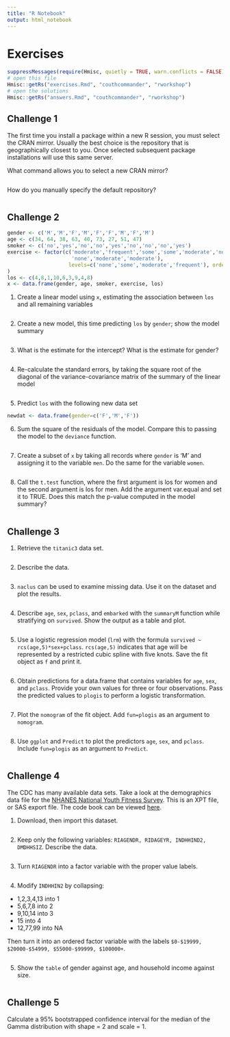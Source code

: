```yaml
---
title: "R Notebook"
output: html_notebook
---
```


# Exercises

```r
suppressMessages(require(Hmisc, quietly = TRUE, warn.conflicts = FALSE))
# open this file
Hmisc::getRs("exercises.Rmd", "couthcommander", "rworkshop")
# open the solutions
Hmisc::getRs("answers.Rmd", "couthcommander", "rworkshop")
```

## Challenge 1

The first time you install a package within a new R session, you must select the CRAN mirror.  Usually the best choice is the repository that is geographically closest to you.  Once selected subsequent package installations will use this same server.

What command allows you to select a new CRAN mirror?

```r
```

How do you manually specify the default repository?

```r
```

## Challenge 2

```r
gender <- c('M','M','F','M','F','F','M','F','M')
age <- c(34, 64, 38, 63, 40, 73, 27, 51, 47)
smoker <- c('no','yes','no','no','yes','no','no','no','yes')
exercise <- factor(c('moderate','frequent','some','some','moderate','none',
                     'none','moderate','moderate'),
                    levels=c('none','some','moderate','frequent'), ordered=TRUE
)
los <- c(4,8,1,10,6,3,9,4,8)
x <- data.frame(gender, age, smoker, exercise, los)
```

1. Create a linear model using `x`, estimating the association between `los` and all remaining variables

```r
```

2. Create a new model, this time predicting `los` by `gender`; show the model summary

```r
```

3. What is the estimate for the intercept?  What is the estimate for gender?

```r
```

4. Re-calculate the standard errors, by taking the square root of the diagonal of the variance-covariance matrix of the summary of the linear model

```r
```

5. Predict `los` with the following new data set

```r
newdat <- data.frame(gender=c('F','M','F'))
```

6. Sum the square of the residuals of the model.  Compare this to passing the model to the `deviance` function.

```r
```

7. Create a subset of `x` by taking all records where `gender` is 'M' and assigning it to the variable `men`. Do the same for the variable `women`.

```r
```

8. Call the `t.test` function, where the first argument is los for women and the second argument is los for men.  Add the argument var.equal and set it to TRUE.  Does this match the p-value computed in the model summary?

```r
```

## Challenge 3

1. Retrieve the `titanic3` data set.

```r
```

2. Describe the data.

```r
```

3. `naclus` can be used to examine missing data.  Use it on the dataset and plot the results.

```r
```

4. Describe `age`, `sex`, `pclass`, and `embarked` with the `summaryM` function while stratifying on `survived`.  Show the output as a table and plot.

```r
```

5. Use a logistic regression model (`lrm`) with the formula `survived ~ rcs(age,5)*sex+pclass`.  `rcs(age,5)` indicates that age will be represented by a restricted cubic spline with five knots.  Save the fit object as `f` and print it.

```r
```

6. Obtain predictions for a data.frame that contains variables for `age`, `sex`, and `pclass`.  Provide your own values for three or four observations.  Pass the predicted values to `plogis` to perform a logistic transformation.

```r
```

7. Plot the `nomogram` of the fit object.  Add `fun=plogis` as an argument to `nomogram`.

```r
```

8. Use `ggplot` and `Predict` to plot the predictors `age`, `sex`, and `pclass`.  Include `fun=plogis` as an argument to `Predict`.

```r
```

## Challenge 4

The CDC has many available data sets.  Take a look at the demographics data file for the [NHANES National Youth Fitness Survey](https://wwwn.cdc.gov/nchs/nhanes/search/nnyfsdata.aspx?Component=Demographics).  This is an XPT file, or SAS export file.  The code book can be viewed [here](https://wwwn.cdc.gov/Nchs/Nnyfs/Y_DEMO.htm).

1. Download, then import this dataset.

```r
```

2. Keep only the following variables: `RIAGENDR, RIDAGEYR, INDHHIND2, DMDHHSIZ`.  Describe the data.

```r
```

3. Turn `RIAGENDR` into a factor variable with the proper value labels.

```r
```

4. Modify `INDHHIN2` by collapsing:

* 1,2,3,4,13 into 1
* 5,6,7,8 into 2
* 9,10,14 into 3
* 15 into 4
* 12,77,99 into NA

Then turn it into an ordered factor variable with the labels `$0-$19999, $20000-$54999, $55000-$99999, $100000+`.

```r
```

5. Show the `table` of gender against age, and household income against size.

```r
```

## Challenge 5

Calculate a 95% bootstrapped confidence interval for the median of the Gamma distribution with shape = 2 and scale = 1.

```r
```
